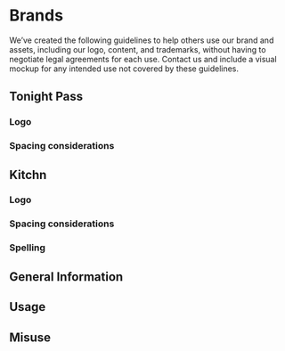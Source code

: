 # Brands

We’ve created the following guidelines to help others use our brand and assets, including our logo, content, and trademarks, without having to negotiate legal agreements for each use.
Contact us and include a visual mockup for any intended use not covered by these guidelines.

## Tonight Pass

### Logo

### Spacing considerations

## Kitchn

### Logo

### Spacing considerations

### Spelling

## General Information

## Usage

## Misuse